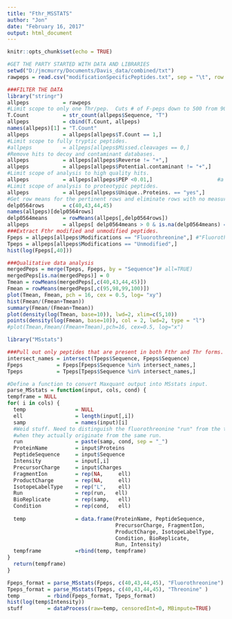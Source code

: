 ```yaml
---
title: "Fthr_MSSTATS"
author: "Jon"
date: "February 16, 2017"
output: html_document
---
```


```r
knitr::opts_chunk$set(echo = TRUE)
```

```r
#GET THE PARTY STARTED WITH DATA AND LIBRARIES
setwd("D:/jmcmurry/Documents/Davis_data/combined/txt")
rawpeps = read.csv("modificationSpecificPeptides.txt", sep = "\t", row.names = "id")
```

```r
###FILTER THE DATA
library("stringr")
allpeps           = rawpeps
#Limit scope to only one Thr/pep.  Cuts # of F-peps down to 500 from 900.
T.Count           = str_count(allpeps$Sequence, "T")
allpeps           = cbind(T.Count, allpeps)
names(allpeps)[1] = "T.Count"
allpeps           = allpeps[allpeps$T.Count == 1,]                     
#Limit scope to fully tryptic peptides.
#allpeps          = allpeps[allpeps$Missed.cleavages == 0,]
#Remove hits to decoy and contaminant databases.
allpeps           = allpeps[allpeps$Reverse != "+",]
allpeps           = allpeps[allpeps$Potential.contaminant != "+",]
#Limit scope of analysis to high quality hits.
allpeps           = allpeps[allpeps$PEP <0.01,]						#a less stringent PEP will give ~20% more IDs and ~15% more proteins
#Limit scope of analysis to proteotypic peptides.
allpeps           = allpeps[allpeps$Unique..Proteins. == "yes",]
#Get row means for the pertinent rows and eliminate rows with no measured intensity.
delp0564rows      = c(40,43,44,45)
names(allpeps)[delp0564rows]
delp0564means     = rowMeans(allpeps[,delp0564rows])
allpeps           = allpeps[ delp0564means > 0 & is.na(delp0564means) == FALSE ,]
###Extract Fthr modified and unmodified peptides.
Fpeps = allpeps[allpeps$Modifications == "Fluorothreonine",] #"Fluorothreonine;Oxidation (M)" | allpeps$Modifications == "Fluorothreonine" | allpeps$Modifications == "Acetyl (Protein N-term);Oxidation (M)",]
Tpeps = allpeps[allpeps$Modifications == "Unmodified",]
hist(log(Fpeps[,40]))
```

```r
###Qualitative data analysis
mergedPeps = merge(Tpeps, Fpeps, by = "Sequence")# all=TRUE)
mergedPeps[is.na(mergedPeps)] = 0
Tmean = rowMeans(mergedPeps[,c(40,43,44,45)])
Fmean = rowMeans(mergedPeps[,c(95,98,99,100)])
plot(Tmean, Fmean, pch = 16, cex = 0.5, log= "xy")
hist(Fmean/(Fmean+Tmean))
summary(Fmean/(Fmean+Tmean))
plot(density(log(Tmean, base=10)), lwd=2, xlim=c(5,10))
points(density(log(Fmean, base=10)), col = 2, lwd=2, type = "l")
#plot(Tmean,Fmean/(Fmean+Tmean),pch=16, cex=0.5, log="x")
```


```r
library("MSstats")

###Pull out only peptides that are present in both Fthr and Thr forms.
intersect_names = intersect(Tpeps$Sequence, Fpeps$Sequence)
Fpeps           = Fpeps[Fpeps$Sequence %in% intersect_names,]
Tpeps           = Tpeps[Tpeps$Sequence %in% intersect_names,]

#Define a function to convert Maxquant output into MSstats input.  
parse_MSstats = function(input, cols, cond) {
tempframe = NULL
for( i in cols) {
  temp                = NULL
  ell                 = length(input[,i])
  samp                = names(input)[i]
  #Weid stuff. Need to distinguish the fluorothreonine "run" from the threonine "run"
  #when they actually originate from the same run.
  run                 = paste(samp, cond, sep = "_")
  ProteinName         = input$Proteins
  PeptideSequence     = input$Sequence
  Intensity           = input[,i]
  PrecursorCharge     = input$Charges
  FragmentIon         = rep(NA,     ell)
  ProductCharge       = rep(NA,     ell)
  IsotopeLabelType    = rep("L",    ell)
  Run                 = rep(run,   ell)
  BioReplicate        = rep(samp,   ell)
  Condition           = rep(cond,   ell)
  
  temp                = data.frame(ProteinName, PeptideSequence, 
                                   PrecursorCharge, FragmentIon, 
                                   ProductCharge, IsotopeLabelType, 
                                   Condition, BioReplicate, 
                                   Run, Intensity)
  tempframe           =rbind(temp, tempframe)
}
  return(tempframe)
}

Fpeps_format = parse_MSstats(Fpeps, c(40,43,44,45), "Fluorothreonine")
Tpeps_format = parse_MSstats(Tpeps, c(40,43,44,45), "Threonine" )
temp         = rbind(Fpeps_format, Tpeps_format) 
hist(log(temp$Intensity))
stuff        = dataProcess(raw=temp, censoredInt=0, MBimpute=TRUE)

```

